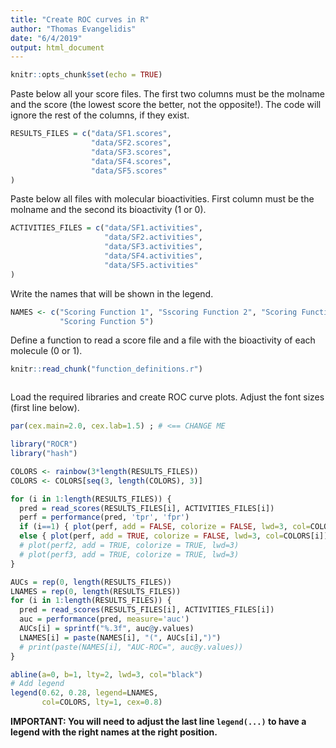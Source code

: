 ```yaml
---
title: "Create ROC curves in R"
author: "Thomas Evangelidis"
date: "6/4/2019"
output: html_document
---
```


```r
knitr::opts_chunk$set(echo = TRUE)
```

Paste below all your score files. The first two columns must be the molname and the score (the lowest score the better, not the opposite!). The code will ignore the rest of the columns, if they exist.

```r
RESULTS_FILES = c("data/SF1.scores",
                  "data/SF2.scores",
                  "data/SF3.scores",
                  "data/SF4.scores",
                  "data/SF5.scores"
)
```

Paste below all files with molecular bioactivities. First column must be the molname and the second its bioactivity (1 or 0).

```r
ACTIVITIES_FILES = c("data/SF1.activities",
                     "data/SF2.activities",
                     "data/SF3.activities",
                     "data/SF4.activities",
                     "data/SF5.activities"
)
```

Write the names that will be shown in the legend.
```r
NAMES <- c("Scoring Function 1", "Sscoring Function 2", "Scoring Function 3", "Scoring Function 4", 
           "Scoring Function 5")
```

Define a function to read a score file and a file with the bioactivity of each molecule (0 or 1).

<!-- Save all custom functions into a file ('function_definitions.r') and load them into the R notebook. This is the only way to be able
to resuse custom functions in other chuncks. The first chunk reads in fun.R using knitr::read_chunk. Later on, you can define an empty chunk that has the identifier that was used in fun.R as its name. This will act as if the contents of fun.R were written directly in this file. As you see, you can also use fun() in later chunks. --> 
```r
knitr::read_chunk("function_definitions.r")
```


```r
```

Load the required libraries and create ROC curve plots. Adjust the font sizes (first line below).

```r
par(cex.main=2.0, cex.lab=1.5) ; # <== CHANGE ME

library("ROCR")
library("hash")

COLORS <- rainbow(3*length(RESULTS_FILES))
COLORS <- COLORS[seq(3, length(COLORS), 3)]

for (i in 1:length(RESULTS_FILES)) {
  pred = read_scores(RESULTS_FILES[i], ACTIVITIES_FILES[i])
  perf = performance(pred, 'tpr', 'fpr')
  if (i==1) { plot(perf, add = FALSE, colorize = FALSE, lwd=3, col=COLORS[i], main="ROC Curves") }
  else { plot(perf, add = TRUE, colorize = FALSE, lwd=3, col=COLORS[i]) }
  # plot(perf2, add = TRUE, colorize = TRUE, lwd=3)
  # plot(perf3, add = TRUE, colorize = TRUE, lwd=3)
}

AUCs = rep(0, length(RESULTS_FILES))
LNAMES = rep(0, length(RESULTS_FILES))
for (i in 1:length(RESULTS_FILES)) {
  pred = read_scores(RESULTS_FILES[i], ACTIVITIES_FILES[i])
  auc = performance(pred, measure='auc')
  AUCs[i] = sprintf("%.3f", auc@y.values)
  LNAMES[i] = paste(NAMES[i], "(", AUCs[i],")")
  # print(paste(NAMES[i], "AUC-ROC=", auc@y.values))
}

abline(a=0, b=1, lty=2, lwd=3, col="black")
# Add legend
legend(0.62, 0.28, legend=LNAMES,
       col=COLORS, lty=1, cex=0.8)
```

**IMPORTANT: You will need to adjust the last line `legend(...)` to have a legend with the right names at the right position.**



